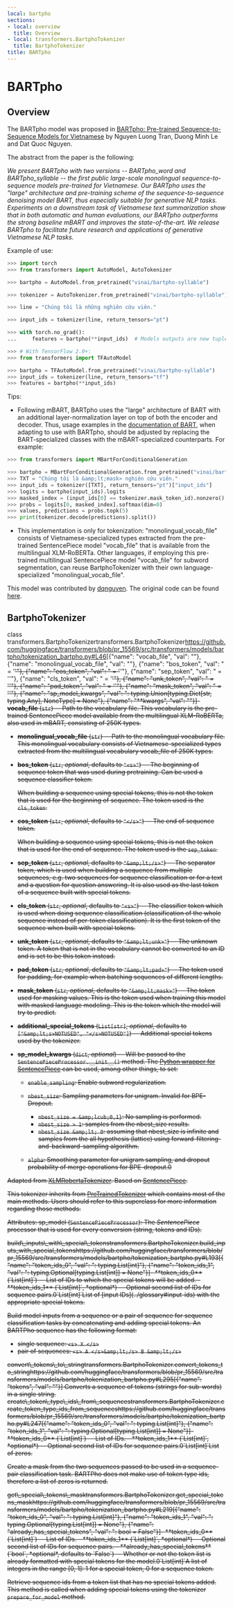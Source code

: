 ```yaml
---
local: bartpho
sections:
- local: overview
  title: Overview
- local: transformers.BartphoTokenizer
  title: BartphoTokenizer
title: BARTpho
---
```

<script>
</script>
<!--Copyright 2021 The HuggingFace Team. All rights reserved.

Licensed under the Apache License, Version 2.0 (the "License"); you may not use this file except in compliance with
the License. You may obtain a copy of the License at

http://www.apache.org/licenses/LICENSE-2.0

Unless required by applicable law or agreed to in writing, software distributed under the License is distributed on
an "AS IS" BASIS, WITHOUT WARRANTIES OR CONDITIONS OF ANY KIND, either express or implied. See the License for the
specific language governing permissions and limitations under the License.
-->

<h1 id="bartpho">BARTpho</h1>

<h2 id="overview">Overview</h2>

The BARTpho model was proposed in [BARTpho: Pre-trained Sequence-to-Sequence Models for Vietnamese](https://arxiv.org/abs/2109.09701) by Nguyen Luong Tran, Duong Minh Le and Dat Quoc Nguyen.

The abstract from the paper is the following:

*We present BARTpho with two versions -- BARTpho_word and BARTpho_syllable -- the first public large-scale monolingual
sequence-to-sequence models pre-trained for Vietnamese. Our BARTpho uses the "large" architecture and pre-training
scheme of the sequence-to-sequence denoising model BART, thus especially suitable for generative NLP tasks. Experiments
on a downstream task of Vietnamese text summarization show that in both automatic and human evaluations, our BARTpho
outperforms the strong baseline mBART and improves the state-of-the-art. We release BARTpho to facilitate future
research and applications of generative Vietnamese NLP tasks.*

Example of use:

```python
>>> import torch
>>> from transformers import AutoModel, AutoTokenizer

>>> bartpho = AutoModel.from_pretrained("vinai/bartpho-syllable")

>>> tokenizer = AutoTokenizer.from_pretrained("vinai/bartpho-syllable")

>>> line = "Chúng tôi là những nghiên cứu viên."

>>> input_ids = tokenizer(line, return_tensors="pt")

>>> with torch.no_grad():
...     features = bartpho(**input_ids)  # Models outputs are now tuples

>>> # With TensorFlow 2.0+:
>>> from transformers import TFAutoModel

>>> bartpho = TFAutoModel.from_pretrained("vinai/bartpho-syllable")
>>> input_ids = tokenizer(line, return_tensors="tf")
>>> features = bartpho(**input_ids)
```

Tips:

- Following mBART, BARTpho uses the "large" architecture of BART with an additional layer-normalization layer on top of
  both the encoder and decoder. Thus, usage examples in the [documentation of BART](bart), when adapting to use
  with BARTpho, should be adjusted by replacing the BART-specialized classes with the mBART-specialized counterparts.
  For example:

```python
>>> from transformers import MBartForConditionalGeneration

>>> bartpho = MBartForConditionalGeneration.from_pretrained("vinai/bartpho-syllable")
>>> TXT = "Chúng tôi là &amp;lt;mask> nghiên cứu viên."
>>> input_ids = tokenizer([TXT], return_tensors="pt")["input_ids"]
>>> logits = bartpho(input_ids).logits
>>> masked_index = (input_ids[0] == tokenizer.mask_token_id).nonzero().item()
>>> probs = logits[0, masked_index].softmax(dim=0)
>>> values, predictions = probs.topk(5)
>>> print(tokenizer.decode(predictions).split())
```

- This implementation is only for tokenization: "monolingual_vocab_file" consists of Vietnamese-specialized types
  extracted from the pre-trained SentencePiece model "vocab_file" that is available from the multilingual XLM-RoBERTa.
  Other languages, if employing this pre-trained multilingual SentencePiece model "vocab_file" for subword
  segmentation, can reuse BartphoTokenizer with their own language-specialized "monolingual_vocab_file".

This model was contributed by [dqnguyen](https://huggingface.co/dqnguyen). The original code can be found [here](https://github.com/VinAIResearch/BARTpho).

<h2 id="transformers.BartphoTokenizer">BartphoTokenizer</h2>

<div class="docstring">

<docstring><name>class transformers.BartphoTokenizer</name><anchor>transformers.BartphoTokenizer</anchor><source>https://github.com/huggingface/transformers/blob/pr_15569/src/transformers/models/bartpho/tokenization_bartpho.py#L46</source><parameters>[{"name": "vocab_file", "val": ""}, {"name": "monolingual_vocab_file", "val": ""}, {"name": "bos_token", "val": " = '<s>'"}, {"name": "eos_token", "val": " = '</s>'"}, {"name": "sep_token", "val": " = '</s>'"}, {"name": "cls_token", "val": " = '<s>'"}, {"name": "unk_token", "val": " = '<unk>'"}, {"name": "pad_token", "val": " = '<pad>'"}, {"name": "mask_token", "val": " = '<mask>'"}, {"name": "sp_model_kwargs", "val": ": typing.Union[typing.Dict[str, typing.Any], NoneType] = None"}, {"name": "**kwargs", "val": ""}]</parameters><paramsdesc>- **vocab_file** (`str`) --
  Path to the vocabulary file. This vocabulary is the pre-trained SentencePiece model available from the
  multilingual XLM-RoBERTa, also used in mBART, consisting of 250K types.
- **monolingual_vocab_file** (`str`) --
  Path to the monolingual vocabulary file. This monolingual vocabulary consists of Vietnamese-specialized
  types extracted from the multilingual vocabulary vocab_file of 250K types.
- **bos_token** (`str`, *optional*, defaults to `"<s>"`) --
  The beginning of sequence token that was used during pretraining. Can be used a sequence classifier token.

  <Tip>

  When building a sequence using special tokens, this is not the token that is used for the beginning of
  sequence. The token used is the `cls_token`.

  </Tip>

- **eos_token** (`str`, *optional*, defaults to `"</s>"`) --
  The end of sequence token.

  <Tip>

  When building a sequence using special tokens, this is not the token that is used for the end of sequence.
  The token used is the `sep_token`.

  </Tip>

- **sep_token** (`str`, *optional*, defaults to `"&amp;lt;/s>"`) --
  The separator token, which is used when building a sequence from multiple sequences, e.g. two sequences for
  sequence classification or for a text and a question for question answering. It is also used as the last
  token of a sequence built with special tokens.
- **cls_token** (`str`, *optional*, defaults to `"<s>"`) --
  The classifier token which is used when doing sequence classification (classification of the whole sequence
  instead of per-token classification). It is the first token of the sequence when built with special tokens.
- **unk_token** (`str`, *optional*, defaults to `"&amp;lt;unk>"`) --
  The unknown token. A token that is not in the vocabulary cannot be converted to an ID and is set to be this
  token instead.
- **pad_token** (`str`, *optional*, defaults to `"&amp;lt;pad>"`) --
  The token used for padding, for example when batching sequences of different lengths.
- **mask_token** (`str`, *optional*, defaults to `"&amp;lt;mask>"`) --
  The token used for masking values. This is the token used when training this model with masked language
  modeling. This is the token which the model will try to predict.
- **additional_special_tokens** (`List[str]`, *optional*, defaults to `["&amp;lt;s>NOTUSED", "</s>NOTUSED"]`) --
  Additional special tokens used by the tokenizer.
- **sp_model_kwargs** (`dict`, *optional*) --
  Will be passed to the `SentencePieceProcessor.__init__()` method. The [Python wrapper for
  SentencePiece](https://github.com/google/sentencepiece/tree/master/python) can be used, among other things,
  to set:

  - `enable_sampling`: Enable subword regularization.
  - `nbest_size`: Sampling parameters for unigram. Invalid for BPE-Dropout.

    - `nbest_size = &amp;lcub;0,1}`: No sampling is performed.
    - `nbest_size > 1`: samples from the nbest_size results.
    - `nbest_size &amp;lt; 0`: assuming that nbest_size is infinite and samples from the all hypothesis (lattice)
      using forward-filtering-and-backward-sampling algorithm.

  - `alpha`: Smoothing parameter for unigram sampling, and dropout probability of merge operations for
    BPE-dropout.</paramsdesc><paramgroups>0</paramgroups></docstring>

Adapted from [XLMRobertaTokenizer](/docs/transformers/pr_15569/en/model_doc/xlm-roberta#transformers.XLMRobertaTokenizer). Based on [SentencePiece](https://github.com/google/sentencepiece).

This tokenizer inherits from [PreTrainedTokenizer](/docs/transformers/pr_15569/en/main_classes/tokenizer#transformers.PreTrainedTokenizer) which contains most of the main methods. Users should refer to
this superclass for more information regarding those methods.



Attributes:
sp_model (`SentencePieceProcessor`):
The *SentencePiece* processor that is used for every conversion (string, tokens and IDs).



<div class="docstring">
<docstring><name>build\_inputs\_with\_special\_tokens</name><anchor>transformers.BartphoTokenizer.build_inputs_with_special_tokens</anchor><source>https://github.com/huggingface/transformers/blob/pr_15569/src/transformers/models/bartpho/tokenization_bartpho.py#L193</source><parameters>[{"name": "token_ids_0", "val": ": typing.List[int]"}, {"name": "token_ids_1", "val": ": typing.Optional[typing.List[int]] = None"}]</parameters><paramsdesc>- **token_ids_0** (`List[int]`) --
  List of IDs to which the special tokens will be added.
- **token_ids_1** (`List[int]`, *optional*) --
  Optional second list of IDs for sequence pairs.</paramsdesc><paramgroups>0</paramgroups><rettype>`List[int]`</rettype><retdesc>List of [input IDs](../glossary#input-ids) with the appropriate special tokens.</retdesc></docstring>

Build model inputs from a sequence or a pair of sequence for sequence classification tasks by concatenating and
adding special tokens. An BARTPho sequence has the following format:

- single sequence: `<s> X </s>`
- pair of sequences: `<s> A </s>&amp;lt;/s> B &amp;lt;/s>`








</div>
<div class="docstring">
<docstring><name>convert\_tokens\_to\_string</name><anchor>transformers.BartphoTokenizer.convert_tokens_to_string</anchor><source>https://github.com/huggingface/transformers/blob/pr_15569/src/transformers/models/bartpho/tokenization_bartpho.py#L295</source><parameters>[{"name": "tokens", "val": ""}]</parameters></docstring>
Converts a sequence of tokens (strings for sub-words) in a single string.

</div>
<div class="docstring">
<docstring><name>create\_token\_type\_ids\_from\_sequences</name><anchor>transformers.BartphoTokenizer.create_token_type_ids_from_sequences</anchor><source>https://github.com/huggingface/transformers/blob/pr_15569/src/transformers/models/bartpho/tokenization_bartpho.py#L247</source><parameters>[{"name": "token_ids_0", "val": ": typing.List[int]"}, {"name": "token_ids_1", "val": ": typing.Optional[typing.List[int]] = None"}]</parameters><paramsdesc>- **token_ids_0** (`List[int]`) --
  List of IDs.
- **token_ids_1** (`List[int]`, *optional*) --
  Optional second list of IDs for sequence pairs.</paramsdesc><paramgroups>0</paramgroups><rettype>`List[int]`</rettype><retdesc>List of zeros.</retdesc></docstring>

Create a mask from the two sequences passed to be used in a sequence-pair classification task. BARTPho does not
make use of token type ids, therefore a list of zeros is returned.








</div>
<div class="docstring">
<docstring><name>get\_special\_tokens\_mask</name><anchor>transformers.BartphoTokenizer.get_special_tokens_mask</anchor><source>https://github.com/huggingface/transformers/blob/pr_15569/src/transformers/models/bartpho/tokenization_bartpho.py#L219</source><parameters>[{"name": "token_ids_0", "val": ": typing.List[int]"}, {"name": "token_ids_1", "val": ": typing.Optional[typing.List[int]] = None"}, {"name": "already_has_special_tokens", "val": ": bool = False"}]</parameters><paramsdesc>- **token_ids_0** (`List[int]`) --
  List of IDs.
- **token_ids_1** (`List[int]`, *optional*) --
  Optional second list of IDs for sequence pairs.
- **already_has_special_tokens** (`bool`, *optional*, defaults to `False`) --
  Whether or not the token list is already formatted with special tokens for the model.</paramsdesc><paramgroups>0</paramgroups><rettype>`List[int]`</rettype><retdesc>A list of integers in the range [0, 1]: 1 for a special token, 0 for a sequence token.</retdesc></docstring>

Retrieve sequence ids from a token list that has no special tokens added. This method is called when adding
special tokens using the tokenizer `prepare_for_model` method.








</div></div>
